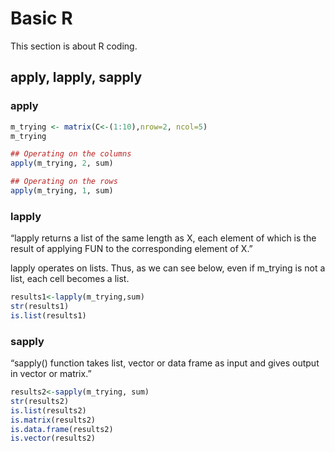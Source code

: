 # Basic R

This section is about R coding.

## apply, lapply, sapply

### apply
```R
m_trying <- matrix(C<-(1:10),nrow=2, ncol=5)
m_trying

## Operating on the columns
apply(m_trying, 2, sum)

## Operating on the rows
apply(m_trying, 1, sum)

```

### lapply

"lapply returns a list of the same length as X, each element of which is the result of applying FUN to the corresponding element of X."

lapply operates on lists. Thus, as we can see below, even if m_trying is not a list, each cell becomes a list. 

```R
results1<-lapply(m_trying,sum)
str(results1)
is.list(results1)
```


### sapply
"sapply() function takes list, vector or data frame as input and gives output in vector or matrix."

```R
results2<-sapply(m_trying, sum)
str(results2)
is.list(results2)
is.matrix(results2)
is.data.frame(results2)
is.vector(results2)
```
